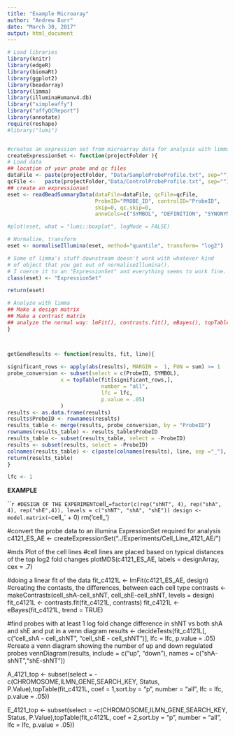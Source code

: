 ```yaml
---
title: "Example Microaray"
author: "Andrew Burr"
date: "March 30, 2017"
output: html_document
---
```



```r




# Load libraries
library(knitr)
library(edgeR)
library(biomaRt)
library(ggplot2)
library(beadarray)
library(limma)
library(illuminaHumanv4.db)
library("simpleaffy")
library("affyQCReport")
library(annotate)
require(reshape)
#library("lumi")


#creates an expression set from microarray data for analysis with limma
createExpressionSet <- function(projectFolder ){
# Load data
## location of your probe and qc files
dataFile <- paste(projectFolder, "Data/SampleProbeProfile.txt", sep="")
qcFile <-   paste(projectFolder,"Data/ControlProbeProfile.txt", sep="")
## create an expressionset
eset <- readBeadSummaryData(dataFile=dataFile, qcFile=qcFile,
                            ProbeID="PROBE_ID", controlID="ProbeID",
                            skip=0, qc.skip=0,
                            annoCols=c("SYMBOL", "DEFINITION", "SYNONYMS", "CHROMOSOME", "ILMN_GENE", "SEARCH_KEY"))

#plot(eset, what = "lumi::boxplot", logMode = FALSE)

# Normalize, transform
eset <- normaliseIllumina(eset, method="quantile", transform= "log2")

# Some of limma's stuff downstream doesn't work with whatever kind
# of object that you get out of normaliseIllumina().
# I coerce it to an "ExpressionSet" and everything seems to work fine.
class(eset) <- "ExpressionSet"

return(eset)

# Analyze with limma
## Make a design matrix
## Make a contrast matrix
## analyze the normal way: lmFit(), contrasts.fit(), eBayes(), topTable()
}



getGeneResults <- function(results, fit, line){
  
significant_rows <- apply(abs(results), MARGIN =  1, FUN = sum) >= 1 
probe_conversion <- subset(select = c(ProbeID, SYMBOL),
                 x = topTable(fit[significant_rows,],
                              number = "all",
                              lfc = lfc, 
                              p.value = .05)
                 )
results <- as.data.frame(results)
results$ProbeID <- rownames(results)
results_table <- merge(results, probe_conversion, by = "ProbeID")
rownames(results_table) <- results_table$ProbeID
results_table <- subset(results_table, select = -ProbeID)
results <- subset(results, select = -ProbeID)
colnames(results_table) <- c(paste(colnames(results), line, sep ="_"), "SYMBOL")
return(results_table)
}
```

```r

lfc <- 1
```

**EXAMPLE**



```r

#DESIGN OF THE EXPERIMENT
`cell_`=factor(c(rep("shNT", 4), rep("shA", 4), rep("shE",4)), levels = c("shNT", "shA", "shE"))
design <-model.matrix(~`cell_` + 0)
rm('cell_')

#convert the probe data to an illumina ExpressionSet required for analysis
c4121_ES_AE <- createExpressionSet("../Experiments/Cell_Line_4121_AE/")



#mds Plot of the cell lines
#cell lines are placed based on typical distances of the top log2 fold changes
plotMDS(c4121_ES_AE, labels = designArray, cex = .7)

#doing a linear fit of the data
fit_c4121L <- lmFit(c4121_ES_AE, design)
#creating the contasts, the differences, between each cell type
contrasts <- makeContrasts(cell_shA-cell_shNT, cell_shE-cell_shNT, levels = design)
fit_c4121L <- contrasts.fit(fit_c4121L, contrasts)
fit_c4121L <- eBayes(fit_c4121L, trend = TRUE)


#find probes with at least 1 log fold change difference in shNT vs both shA and shE and put in a venn diagram
results <- decideTests(fit_c4121L[, c("cell_shA - cell_shNT", "cell_shE - cell_shNT")], 
                       lfc = lfc, 
                       p.value = .05)
#create a venn diagram showing the number of  up and down regulated probes
vennDiagram(results, 
            include = c("up", "down"), 
            names = c("shA-shNT","shE-shNT"))


A_4121_top <- subset(select = -c(CHROMOSOME,ILMN_GENE,SEARCH_KEY, Status, P.Value),topTable(fit_c4121L, coef = 1,sort.by = "p", number = "all", lfc = lfc, p.value = .05))


E_4121_top <- subset(select = -c(CHROMOSOME,ILMN_GENE,SEARCH_KEY, Status, P.Value),topTable(fit_c4121L, coef = 2,sort.by = "p", number = "all", lfc = lfc, p.value = .05))
